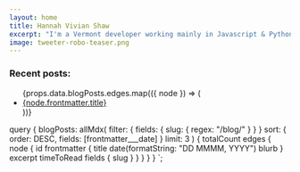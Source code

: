 ```yaml
---
layout: home
title: Hannah Vivian Shaw
excerpt: "I'm a Vermont developer working mainly in Javascript & Python. I'm into the React/Redux ecosystem, functional programming, and machine learning."
image: tweeter-robo-teaser.png
---
```



### Recent posts:

<ul>
  {props.data.blogPosts.edges.map(({ node }) => (
    <li>
      <a href={node.fields.slug}>{node.frontmatter.title}</a>
    </li>
  ))}
</ul>

  query {
    blogPosts: allMdx(
      filter: { fields: { slug: { regex: "/blog/" } } }
      sort: { order: DESC, fields: [frontmatter___date] }
      limit: 3
    ) {
      totalCount
      edges {
        node {
          id
          frontmatter {
            title
            date(formatString: "DD MMMM, YYYY")
            blurb
          }
          excerpt
          timeToRead
          fields {
            slug
          }
        }
      }
    }
  }
`;
